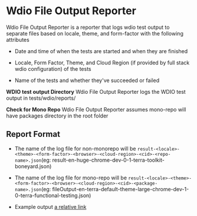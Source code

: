 # Wdio File Output Reporter

Wdio File Output Reporter is a reporter that logs wdio test output to separate files based on locale, theme, and form-factor with the following attributes

- Date and time of when the tests are started and when they are finished

- Locale, Form Factor, Theme, and Cloud Region (if provided by full stack wdio configuration) of the tests

- Name of the tests and whether they've succeeded or failed

**WDIO test output Directory**
Wdio File Output Reporter logs the WDIO test output in tests/wdio/reports/

**Check for Mono Repo**
Wdio File Output Reporter assumes mono-repo will have packages directory in the root folder

## Report Format

- The name of the log file for non-monorepo will be ```result-<locale>-<theme>-<form-factor>-<browser>-<cloud-region>-<cid>-<repo-name>.json```(eg: result-en-huge-chrome-dev-0-1-terra-toolkit-boneyard.json)

- The name of the log file for mono-repo will be ```result-<locale>-<theme>-<form-factor>-<browser>-<cloud-region>-<cid>-<package-name>.json```(eg: fileOutput-en-terra-default-theme-large-chrome-dev-1-0-terra-functional-testing.json)

- Example output  [a relative link](fileOutput-reporter-sample-result.json)